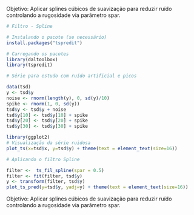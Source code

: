 Objetivo: Aplicar splines cúbicos de suavização para reduzir ruído controlando a rugosidade via parâmetro spar.

```r
# Filtro - Spline

# Instalando o pacote (se necessário)
install.packages("tspredit")
```

```r
# Carregando os pacotes
library(daltoolbox)
library(tspredit) 
```


```r
# Série para estudo com ruído artificial e picos

data(tsd)
y <- tsd$y
noise <- rnorm(length(y), 0, sd(y)/10)
spike <- rnorm(1, 0, sd(y))
tsd$y <- tsd$y + noise
tsd$y[10] <- tsd$y[10] + spike
tsd$y[20] <- tsd$y[20] + spike
tsd$y[30] <- tsd$y[30] + spike
```

```r
library(ggplot2)
# Visualização da série ruidosa
plot_ts(x=tsd$x, y=tsd$y) + theme(text = element_text(size=16))
```

```r
# Aplicando o filtro Spline

filter <-  ts_fil_spline(spar = 0.5)
filter <- fit(filter, tsd$y)
y <- transform(filter, tsd$y)
plot_ts_pred(y=tsd$y, yadj=y) + theme(text = element_text(size=16))
```

Objetivo: Aplicar splines cúbicos de suavização para reduzir ruído controlando a rugosidade via parâmetro spar.

